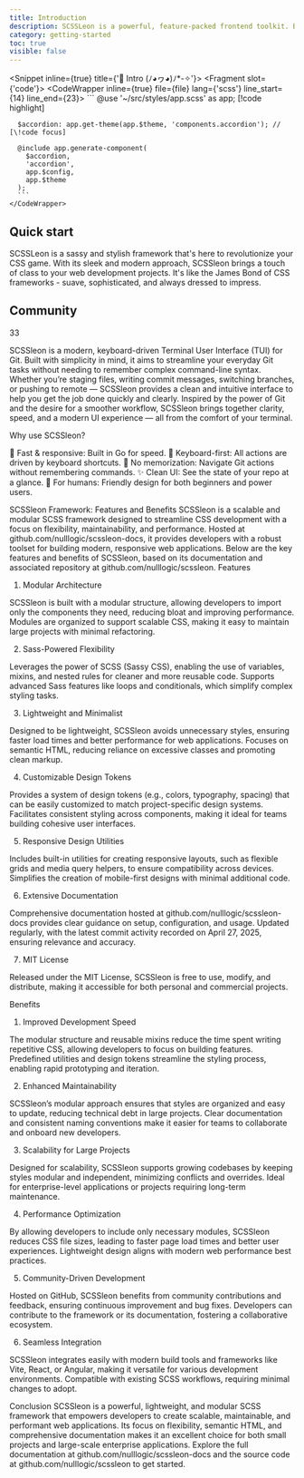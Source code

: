 ```yaml
---
title: Introduction
description: SCSSLeon is a powerful, feature-packed frontend toolkit. Build anything from prototype to production in minutes.
category: getting-started
toc: true
visible: false
---
```


<Snippet inline={true} title={'🎐 Intro (ﾉ◕ヮ◕)ﾉ*-✧'}>
  <Fragment slot={'code'}>
    <CodeWrapper inline={true} file={file} lang={'scss'} line_start={14} line_end={23}>
      ```
      @use '~/src/styles/app.scss' as app; [!code highlight]

      $accordion: app.get-theme(app.$theme, 'components.accordion'); // [\!code focus]

      @include app.generate-component(
        $accordion,
        'accordion',
        app.$config,
        app.$theme
      );
      ```
    </CodeWrapper>
  </Fragment>
</Snippet>

## Quick start
SCSSLeon is a sassy and stylish framework that's here to revolutionize your CSS game. With its sleek and modern approach, SCSSleon brings a touch of class to your web development projects. It's like the James Bond of CSS frameworks - suave, sophisticated, and always dressed to impress.

## Community
33

SCSSleon is a modern, keyboard-driven Terminal User Interface (TUI) for Git. Built with simplicity in mind, it aims to streamline your everyday Git tasks without needing to remember complex command-line syntax.
Whether you’re staging files, writing commit messages, switching branches, or pushing to remote — SCSSleon provides a clean and intuitive interface to help you get the job done quickly and clearly.
Inspired by the power of Git and the desire for a smoother workflow, SCSSleon brings together clarity, speed, and a modern UI experience — all from the comfort of your terminal.

Why use SCSSleon?

🚀 Fast & responsive: Built in Go for speed.
🎹 Keyboard-first: All actions are driven by keyboard shortcuts.
🧠 No memorization: Navigate Git actions without remembering commands.
✨ Clean UI: See the state of your repo at a glance.
🐸 For humans: Friendly design for both beginners and power users.

SCSSleon Framework: Features and Benefits
SCSSleon is a scalable and modular SCSS framework designed to streamline CSS development with a focus on flexibility, maintainability, and performance. Hosted at github.com/nulllogic/scssleon-docs, it provides developers with a robust toolset for building modern, responsive web applications. Below are the key features and benefits of SCSSleon, based on its documentation and associated repository at github.com/nulllogic/scssleon.
Features
1. Modular Architecture

SCSSleon is built with a modular structure, allowing developers to import only the components they need, reducing bloat and improving performance.
Modules are organized to support scalable CSS, making it easy to maintain large projects with minimal refactoring.

2. Sass-Powered Flexibility

Leverages the power of SCSS (Sassy CSS), enabling the use of variables, mixins, and nested rules for cleaner and more reusable code.
Supports advanced Sass features like loops and conditionals, which simplify complex styling tasks.

3. Lightweight and Minimalist

Designed to be lightweight, SCSSleon avoids unnecessary styles, ensuring faster load times and better performance for web applications.
Focuses on semantic HTML, reducing reliance on excessive classes and promoting clean markup.

4. Customizable Design Tokens

Provides a system of design tokens (e.g., colors, typography, spacing) that can be easily customized to match project-specific design systems.
Facilitates consistent styling across components, making it ideal for teams building cohesive user interfaces.

5. Responsive Design Utilities

Includes built-in utilities for creating responsive layouts, such as flexible grids and media query helpers, to ensure compatibility across devices.
Simplifies the creation of mobile-first designs with minimal additional code.

6. Extensive Documentation

Comprehensive documentation hosted at github.com/nulllogic/scssleon-docs provides clear guidance on setup, configuration, and usage.
Updated regularly, with the latest commit activity recorded on April 27, 2025, ensuring relevance and accuracy.

7. MIT License

Released under the MIT License, SCSSleon is free to use, modify, and distribute, making it accessible for both personal and commercial projects.

Benefits
1. Improved Development Speed

The modular structure and reusable mixins reduce the time spent writing repetitive CSS, allowing developers to focus on building features.
Predefined utilities and design tokens streamline the styling process, enabling rapid prototyping and iteration.

2. Enhanced Maintainability

SCSSleon’s modular approach ensures that styles are organized and easy to update, reducing technical debt in large projects.
Clear documentation and consistent naming conventions make it easier for teams to collaborate and onboard new developers.

3. Scalability for Large Projects

Designed for scalability, SCSSleon supports growing codebases by keeping styles modular and independent, minimizing conflicts and overrides.
Ideal for enterprise-level applications or projects requiring long-term maintenance.

4. Performance Optimization

By allowing developers to include only necessary modules, SCSSleon reduces CSS file sizes, leading to faster page load times and better user experiences.
Lightweight design aligns with modern web performance best practices.

5. Community-Driven Development

Hosted on GitHub, SCSSleon benefits from community contributions and feedback, ensuring continuous improvement and bug fixes.
Developers can contribute to the framework or its documentation, fostering a collaborative ecosystem.

6. Seamless Integration

SCSSleon integrates easily with modern build tools and frameworks like Vite, React, or Angular, making it versatile for various development environments.
Compatible with existing SCSS workflows, requiring minimal changes to adopt.

Conclusion
SCSSleon is a powerful, lightweight, and modular SCSS framework that empowers developers to create scalable, maintainable, and performant web applications. Its focus on flexibility, semantic HTML, and comprehensive documentation makes it an excellent choice for both small projects and large-scale enterprise applications. Explore the full documentation at github.com/nulllogic/scssleon-docs and the source code at github.com/nulllogic/scssleon to get started.